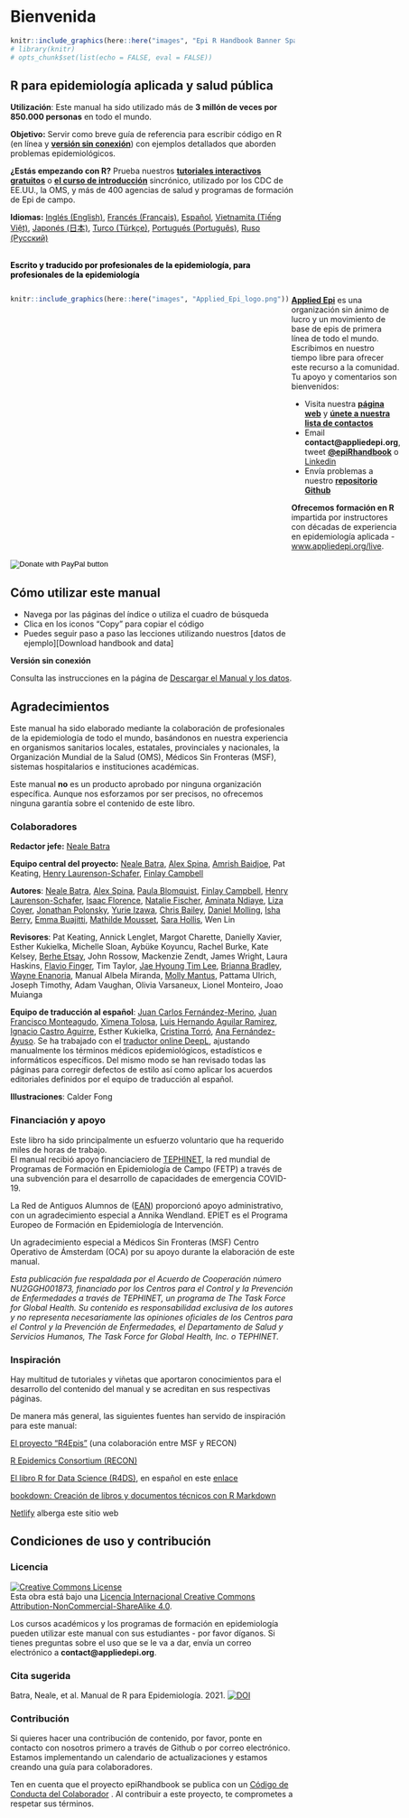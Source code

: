 # Bienvenida {-}

```r
knitr::include_graphics(here::here("images", "Epi R Handbook Banner Spanish en espanol.png"))
# library(knitr)
# opts_chunk$set(list(echo = FALSE, eval = FALSE))
```

<meta name="description" content="EpiRhandbook es un manual de referencia de R aplicado a la epidemiología y la salud pública. ">

<meta http-equiv="Content-Type" content="text/html; charset=utf-8">

<!-- <span style="color: red;">**THIS IS A DRAFT.  REVIEWERS GIVE FEEDBACK AT THIS [LINK](https://forms.gle/4RNdRRLGx67xW9yq9)**.</span> -->

<!-- <span style="color: darkgreen;">**DO YOU LIKE THIS HANDBOOK? SHOULD SOMETHING BE CHANGED? PLEASE TELL US!**</span> -->

<!-- <form target="_blank" action="https://forms.gle/A5SnRVws7tPD15Js9"> -->
<!--     <input type="submit" value="FEEDBACK" /> -->
<!-- </form> -->

<!-- ======================================================= -->
<!-- ## An R reference manual for applied epidemiology and public health {.unnumbered} -->


<!-- <span style="color: brown;">**The Epi R Handbook is an R reference manual for applied epidemiology and public health.**</span> -->

<!-- ## About this handbook   -->

## R para epidemiología aplicada y salud pública {-}  

**Utilización**: Este manual ha sido utilizado más de **3 millón de veces por 850.000 personas** en todo el mundo.


**Objetivo:** Servir como breve guía de referencia para escribir código en R (en línea y [**versión sin conexión**](#download-handbook-and-data)) con ejemplos detallados que aborden problemas epidemiológicos.  

**¿Estás empezando con R?** Prueba nuestros **[tutoriales interactivos gratuitos](https://www.appliedepi.org/tutorial/)** o **[el curso de introducción](https://www.appliedepi.org/live/)** sincrónico, utilizado por los CDC de EE.UU., la OMS, y más de 400 agencias de salud y programas de formación de Epi de campo.  

**Idiomas:** [Inglés (English)](https://www.epirhandbook.com/en), [Francés (Français)](https://epirhandbook.com/fr), [Español](https://epirhandbook.com/es/), [Vietnamita (Tiếng Việt)](https://epirhandbook.com/vn/), [Japonés (日本)](https://epirhandbook.com/jp/), [Turco (Türkçe)](https://epirhandbook.com/tr/), [Portugués (Português)](https://epirhandbook.com/pt),  [Ruso (Русский)](https://epirhandbook.com/ru)  

<!-- * Use practical epi examples - cleaning case linelists, making transmission chains and epidemic curves, automated reports and dashboards, modeling incidence and making projections, demographic pyramids and rate standardization, record matching, outbreak detection, survey analysis, survival analysis, GIS basics, contact tracing, phylogenetic trees...   -->



<!-- **How is this different than other R books?**   -->

<!-- * It is community-driven - *written for epidemiologists by epidemiologists* in their spare time and leveraging experience in local, national, academic, and emergency settings   -->

<!-- Dual-column created based on the rmarkdown cookbook here: https://bookdown.org/yihui/rmarkdown-cookbook/multi-column.html -->



<br>
<span style="color: black;">**Escrito y traducido por profesionales de la epidemiología, para profesionales de la epidemiología**</span>

:::: {style="display: flex;"}

::: {}
```r
knitr::include_graphics(here::here("images", "Applied_Epi_logo.png"))
```
:::


::: {.col data-latex="{0.05\textwidth}"}
\ 
<!-- an empty Div (with a white space), serving as
a column separator -->
:::

::: {}


**[Applied Epi](http://www.appliedepi.org)** es una organización sin ánimo de lucro y un movimiento de base de epis de primera línea de todo el mundo. Escribimos en nuestro tiempo libre para ofrecer este recurso a la comunidad. Tu apoyo y comentarios son bienvenidos: 

* Visita nuestra **[página web](http://www.appliedepi.org)** y **[únete a nuestra lista de contactos](https://forms.gle/9awNd8syypTSYUsn7)**  
* Email **contact@appliedepi.org**, tweet **[\@epiRhandbook](https://twitter.com/epirhandbook)**  o  [Linkedin](https://www.linkedin.com/company/appliedepi)
* Envía problemas a nuestro **[repositorio Github](https://github.com/appliedepi/epiRhandbook_eng)**  

**Ofrecemos formación en R** impartida por instructores con décadas de experiencia en epidemiología aplicada - [www.appliedepi.org/live](www.appliedepi.org/live).


:::

::::

<form target="_blank" action="https://www.paypal.com/donate" method="post" target="_top">
<input type="hidden" name="hosted_button_id" value="YTEZELC8VBXV6" />
<input type="image" src="https://github.com/appliedepi/epiRhandbook_eng/raw/master/images/donate_button_long.png" border="0" name="submit" title="PayPal - The safer, easier way to pay online!" alt="Donate with PayPal button" />
<img alt="" border="0" src="https://www.paypal.com/en_US/i/scr/pixel.gif" />
</form>


<!-- ======================================================= -->
## Cómo utilizar este manual {#how-to-use-this-handbook .unnumbered} 

* Navega por las páginas del índice o utiliza el cuadro de búsqueda
* Clica en los iconos "Copy" para copiar el código  
* Puedes seguir paso a paso las lecciones utilizando nuestros [datos de ejemplo][Download handbook and data]  

**Versión sin conexión**  

Consulta las instrucciones en la página de [Descargar el Manual y los datos](#download-handbook-and-data).





<!-- ======================================================= -->
## Agradecimientos {#acknowledgements .unnumbered}  

Este manual ha sido elaborado mediante la colaboración de profesionales de la epidemiología de todo el mundo, basándonos en nuestra experiencia en organismos sanitarios locales, estatales, provinciales y nacionales, la Organización Mundial de la Salud (OMS), Médicos Sin Fronteras (MSF), sistemas hospitalarios e instituciones académicas.

Este manual **no** es un producto aprobado por ninguna organización específica. Aunque nos esforzamos por ser precisos, no ofrecemos ninguna garantía sobre el contenido de este libro.


### Colaboradores {-}  

**Redactor jefe:** [Neale Batra](https://www.linkedin.com/in/neale-batra/) 

**Equipo central del proyecto:** [Neale Batra](https://www.linkedin.com/in/neale-batra/), [Alex Spina](https://github.com/aspina7), [Amrish Baidjoe](https://twitter.com/Ammer_B), Pat Keating, [Henry Laurenson-Schafer](https://github.com/henryls1), [Finlay Campbell](https://github.com/finlaycampbell)  

**Autores**: [Neale Batra](https://www.linkedin.com/in/neale-batra/), [Alex Spina](https://github.com/aspina7), [Paula Blomquist](https://www.linkedin.com/in/paula-bianca-blomquist-53188186/), [Finlay Campbell](https://github.com/finlaycampbell), [Henry Laurenson-Schafer](https://github.com/henryls1), [Isaac Florence](www.Twitter.com/isaacatflorence), [Natalie Fischer](https://www.linkedin.com/in/nataliefischer211/), [Aminata Ndiaye](https://twitter.com/aminata_fadl), [Liza Coyer]( https://www.linkedin.com/in/liza-coyer-86022040/), [Jonathan Polonsky](https://twitter.com/jonny_polonsky), [Yurie Izawa](https://ch.linkedin.com/in/yurie-izawa-a1590319), [Chris Bailey](https://twitter.com/cbailey_58?lang=en), [Daniel Molling](https://www.linkedin.com/in/daniel-molling-4005716a/), [Isha Berry](https://twitter.com/ishaberry2), [Emma Buajitti](https://twitter.com/buajitti), [Mathilde Mousset](https://mathildemousset.wordpress.com/research/), [Sara Hollis](https://www.linkedin.com/in/saramhollis/), Wen Lin  

**Revisores**: Pat Keating, Annick Lenglet, Margot Charette, Danielly Xavier, Esther Kukielka, Michelle Sloan, Aybüke Koyuncu, Rachel Burke, Kate Kelsey, [Berhe Etsay](https://www.linkedin.com/in/berhe-etsay-5752b1154/), John Rossow, Mackenzie Zendt, James Wright, Laura Haskins, [Flavio Finger](ffinger.github.io), Tim Taylor, [Jae Hyoung Tim Lee](https://www.linkedin.com/in/jaehyoungtlee/), [Brianna Bradley](https://www.linkedin.com/in/brianna-bradley-bb8658155), [Wayne Enanoria](https://www.linkedin.com/in/wenanoria), Manual Albela Miranda, [Molly Mantus](https://www.linkedin.com/in/molly-mantus-174550150/), Pattama Ulrich, Joseph Timothy, Adam Vaughan, Olivia Varsaneux, Lionel Monteiro, Joao Muianga  

**Equipo de traducción al español**: [Juan Carlos Fernández-Merino](https://www.linkedin.com/in/juan-carlos-fernandez-merino-2596b522/), [Juan Francisco Monteagudo](https://www.linkedin.com/in/juan-francisco-monteagudo-pérez-05889064/), [Ximena Tolosa](https://www.linkedin.com/in/ximena-tolosa-miph-mae-phd/), [Luis Hernando Aguilar Ramirez](https://www.linkedin.com/in/luishernando/), [Ignacio Castro Aguirre](https://www.linkedin.com/in/ignacio-castro-aguirre-1b14ab41/), Esther Kukielka, [Cristina Torró](https://www.linkedin.com/in/cristina-torro-8aab0111b/), [Ana Fernández-Ayuso](https://www.linkedin.com/in/ana-fern%C3%A1ndez-ayuso-17b39b57/). Se ha trabajado con el [traductor online DeepL](https://www.deepl.com), ajustando manualmente los términos médicos epidemiológicos, estadísticos e informáticos específicos. Del mismo modo se han revisado todas las páginas para corregir defectos de estilo así como aplicar los acuerdos editoriales definidos por el equipo de traducción al español.


**Illustraciones**: Calder Fong  


<!-- **Editor-in-Chief:** Neale Batra  -->

<!-- **Project core team:** Neale Batra, Alex Spina, Amrish Baidjoe, Pat Keating, Henry Laurenson-Schafer, Finlay Campbell   -->

<!-- **Authors**: Neale Batra, Alex Spina, Paula Blomquist, Finlay Campbell, Henry Laurenson-Schafer, [Isaac Florence](www.Twitter.com/isaacatflorence), Natalie Fischer, Aminata Ndiaye, Liza Coyer, Jonathan Polonsky, Yurie Izawa, Chris Bailey, Daniel Molling, Isha Berry, Emma Buajitti, Mathilde Mousset, Sara Hollis, Wen Lin   -->

<!-- **Reviewers**: Pat Keating, Mathilde Mousset, Annick Lenglet, Margot Charette, Isha Berry, Paula Blomquist, Natalie Fischer, Daniely Xavier, Esther Kukielka, Michelle Sloan, Aybüke Koyuncu, Rachel Burke, Daniel Molling, Kate Kelsey, Berhe Etsay, John Rossow, Mackenzie Zendt, James Wright, Wayne Enanoria, Laura Haskins, Flavio Finger, Tim Taylor, Jae Hyoung Tim Lee, Brianna Bradley, Manual Albela Miranda, Molly Mantus, Priscilla Spencer, Pattama Ulrich, Joseph Timothy, Adam Vaughan, Olivia Varsaneux, Lionel Monteiro, Joao Muianga   -->


### Financiación y apoyo {-}  
Este libro ha sido principalmente un esfuerzo voluntario que ha requerido miles de horas de trabajo.  
El manual recibió apoyo financiaciero de [TEPHINET](https://www.tephinet.org/), la red mundial de Programas de Formación en Epidemiología de Campo (FETP) a través de una subvención para el desarrollo de capacidades de emergencia COVID-19.

La Red de Antiguos Alumnos de ([EAN](https://epietalumni.net/)) proporcionó apoyo administrativo, con un agradecimiento especial a Annika Wendland. EPIET es el Programa Europeo de Formación en Epidemiología de Intervención.

Un agradecimiento especial a Médicos Sin Fronteras (MSF) Centro Operativo de Ámsterdam (OCA) por su apoyo durante la elaboración de este manual.

*Esta publicación fue respaldada por el Acuerdo de Cooperación número NU2GGH001873, financiado por los Centros para el Control y la Prevención de Enfermedades a través de TEPHINET, un programa de The Task Force for Global Health. Su contenido es responsabilidad exclusiva de los autores y no representa necesariamente las opiniones oficiales de los Centros para el Control y la Prevención de Enfermedades, el Departamento de Salud y Servicios Humanos, The Task Force for Global Health, Inc. o TEPHINET.*



### Inspiración {-}  

Hay multitud de tutoriales y viñetas que aportaron conocimientos para el desarrollo del contenido del manual y se acreditan en sus respectivas páginas.

De manera más general, las siguientes fuentes han servido de inspiración para este manual:

[El proyecto "R4Epis"](https://r4epis.netlify.app/) (una colaboración entre MSF y RECON) 

[R Epidemics Consortium (RECON)](https://www.repidemicsconsortium.org/)  

[El libro R for Data Science (R4DS)](https://r4ds.had.co.nz/), en español en este [enlace](https://es.r4ds.hadley.nz/)

[bookdown: Creación de libros y documentos técnicos con R Markdown](https://bookdown.org/yihui/bookdown/)  

[Netlify](https://www.netlify.com) alberga este sitio web  


<!-- ### Image credits {-}   -->

<!-- Images in logo from US CDC Public Health Image Library) include [2013 Yemen looking for mosquito breeding sites](https://phil.cdc.gov/Details.aspx?pid=19623), [Ebola virus](https://phil.cdc.gov/Details.aspx?pid=23186), and [Survey in Rajasthan](https://phil.cdc.gov/Details.aspx?pid=19838).   -->


## Condiciones de uso y contribución {#terms-of-use-and-contribution .unnumbered}  

### Licencia {.unnumbered} 

<a rel="license" href="http://creativecommons.org/licenses/by-nc-sa/4.0/"><img alt="Creative Commons License" style="border-width:0" src="https://i.creativecommons.org/l/by-nc-sa/4.0/88x31.png" /></a><br />Esta obra está bajo una <a rel="license" href="http://creativecommons.org/licenses/by-nc-sa/4.0/">Licencia Internacional Creative Commons Attribution-NonCommercial-ShareAlike 4.0</a>.


Los cursos académicos y los programas de formación en epidemiología pueden utilizar este manual con sus estudiantes - por favor díganos. Si tienes preguntas sobre el uso que se le va a dar, envía un correo electrónico a **contact@appliedepi.org**.

### Cita sugerida {.unnumbered}

Batra, Neale, et al. Manual de R para Epidemiología. 2021. <a rel="license" href="https://zenodo.org/badge/231610102.svg"><img alt="DOI" style="border-width:0" src="https://zenodo.org/badge/231610102.svg" /></a><br />

### Contribución {.unnumbered}  

Si quieres hacer una contribución de contenido, por favor, ponte en contacto con nosotros primero a través de Github o por correo electrónico. Estamos implementando un calendario de actualizaciones y estamos creando una guía para colaboradores.

Ten en cuenta que el proyecto epiRhandbook se publica con un [Código de Conducta del Colaborador](https://contributor-covenant.org/version/2/0/CODE_OF_CONDUCT.html) . Al contribuir a este proyecto, te comprometes a respetar sus términos.
